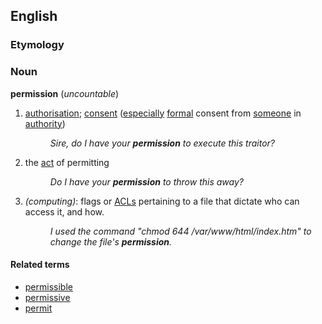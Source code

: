 ==English==
===Etymology===
{{etystub}}
===Noun===
'''permission''' (''uncountable'')

#[[authorisation]]; [[consent]] ([[especially]] [[formal]] consent from [[someone]] in [[authority]])
#:''Sire, do I have your '''permission''' to execute this traitor?''
#the [[act]] of permitting
#:''Do I have your '''permission''' to throw this away?''
#''(computing)'': flags or [[ACL]]s pertaining to a file that dictate who can access it, and how.
#:''I used the command "chmod 644 /var/www/html/index.htm" to change the file's '''permission'''.''

====Related terms====
*[[permissible]]
*[[permissive]]
*[[permit]]
